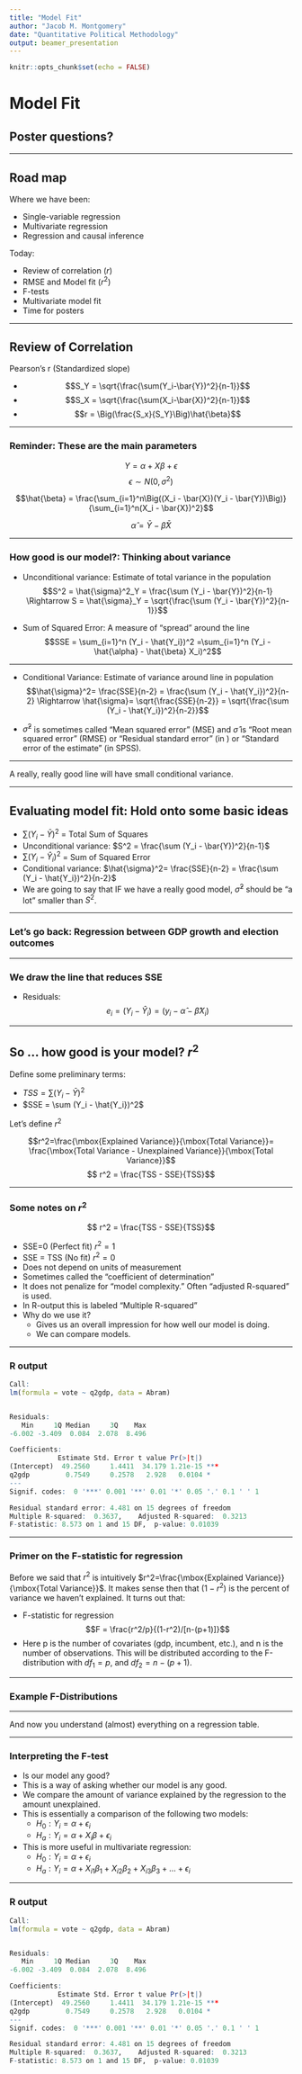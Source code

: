 ```yaml
---
title: "Model Fit"
author: "Jacob M. Montgomery"
date: "Quantitative Political Methodology"
output: beamer_presentation
---
```


```r
knitr::opts_chunk$set(echo = FALSE)
```





# Model Fit

## Poster questions?


-----

## Road map

Where we have been:

- Single-variable regression
- Multivariate regression
- Regression and causal inference

\pause

Today:

- Review of correlation ($r$)
- RMSE and Model fit ($r^2$)
- F-tests
- Multivariate model fit
- Time for posters


----


## Review of Correlation

Pearson's r \pause (Standardized slope)

\pause

- $$S_Y = \sqrt{\frac{\sum(Y_i-\bar{Y})^2}{n-1}}$$ \pause
- $$S_X = \sqrt{\frac{\sum(X_i-\bar{X})^2}{n-1}}$$ \pause
- $$r = \Big(\frac{S_x}{S_Y}\Big)\hat{\beta}$$


----

### Reminder: These are the main parameters

$$Y=\alpha + X\beta + \epsilon$$
$$\epsilon \sim N(0, \sigma^2) $$

\pause

$$\hat{\beta} = \frac{\sum_{i=1}^n\Big((X_i - \bar{X})(Y_i -
  \bar{Y})\Big)}{\sum_{i=1}^n(X_i - \bar{X})^2}$$ 

\pause

$$ \hat{\alpha} = \bar{Y} - \hat{\beta}\bar{X}$$




----

### How good is our model?:  Thinking about variance

- Unconditional variance: Estimate of total variance in the population $$S^2 = \hat{\sigma}^2_Y  =  \frac{\sum (Y_i - \bar{Y})^2}{n-1} \Rightarrow
S = \hat{\sigma}_Y  =  \sqrt{\frac{\sum (Y_i - \bar{Y})^2}{n-1}}$$

\pause

- Sum of Squared Error: A measure of "spread" around the line $$SSE = \sum_{i=1}^n (Y_i - \hat{Y_i})^2 =\sum_{i=1}^n (Y_i - \hat{\alpha} -
\hat{\beta} X_i)^2$$

----

- Conditional Variance: Estimate of variance around line in population $$\hat{\sigma}^2= \frac{SSE}{n-2} = \frac{\sum (Y_i - \hat{Y_i})^2}{n-2} \Rightarrow \hat{\sigma}= \sqrt{\frac{SSE}{n-2}} = \sqrt{\frac{\sum (Y_i - \hat{Y_i})^2}{n-2}}$$

\pause 

- $\hat{\sigma}^2$ is sometimes called "Mean squared error" (MSE) and $\hat{\sigma}$ is "Root mean squared error" (RMSE) or "Residual standard error" (in \texttt{R}) or "Standard error of the estimate" (in SPSS).


----



\begin{center}
\includegraphics [width=4.5in]{./LectureGraphics/CondVar.pdf}
\end{center}

A really, really good line will have small conditional variance.


----


## Evaluating model fit: Hold onto some basic ideas

- $\sum(Y_i- \bar{Y})^2$ \pause = Total Sum of Squares
- Unconditional variance: $S^2  =  \frac{\sum (Y_i - \bar{Y})^2}{n-1}$ \pause
-   $\sum(Y_i- \hat{Y}_i)^2$ \pause = Sum of Squared Error \pause
- Conditional variance: $\hat{\sigma}^2= \frac{SSE}{n-2} = \frac{\sum (Y_i - \hat{Y_i})^2}{n-2}$ \pause
- We are going to say that IF we have a really good model, $\hat{\sigma}^2$ should be "a lot" smaller than $S^2$.


----

### Let's go back: Regression between GDP growth and election outcomes

\begin{center}
\includegraphics[width=3.7in]{./LectureGraphics/gdpelec}
\end{center}


----

### We draw the line that reduces SSE

- Residuals: $$e_i = (Y_i - \hat{Y}_i) = (y_i - \hat{\alpha} - \hat{\beta} X_i)$$

\pause

\begin{center}
\includegraphics[width=4.5in]{./LectureGraphics/Residuals1}
\end{center}


----

## So ... how good is your model? $r^2$

Define some preliminary terms:

- $TSS = \sum (Y_i - \bar{Y})^2$
- $SSE =  \sum (Y_i - \hat{Y_i})^2$

\pause

Let's define $r^2$

$$r^2=\frac{\mbox{Explained Variance}}{\mbox{Total Variance}}= \frac{\mbox{Total Variance - Unexplained Variance}}{\mbox{Total Variance}}$$ \pause
$$ r^2 = \frac{TSS - SSE}{TSS}$$

----

### Some notes on $r^2$

$$ r^2 = \frac{TSS - SSE}{TSS}$$


- SSE=0 (Perfect fit) $r^2 =1$ \pause
- SSE = TSS (No fit) $r^2 = 0$ \pause
- Does not depend on units of measurement \pause
- Sometimes called the "coefficient of determination" \pause
- It does not penalize for "model complexity."  Often "adjusted R-squared" is used. \pause
- In R-output this is labeled "Multiple R-squared" \pause
- Why do we use it?
    - Gives us an overall impression for how well our model is doing.
    - We can \textit{informally} compare models.
    
    
    
----

### R output

\footnotesize
```r
Call:
lm(formula = vote ~ q2gdp, data = Abram)


Residuals:
   Min     1Q Median     3Q    Max 
-6.002 -3.409  0.084  2.078  8.496 

Coefficients:
            Estimate Std. Error t value Pr(>|t|)    
(Intercept)  49.2560     1.4411  34.179 1.21e-15 ***
q2gdp         0.7549     0.2578   2.928   0.0104 *  
---
Signif. codes:  0 '***' 0.001 '**' 0.01 '*' 0.05 '.' 0.1 ' ' 1

Residual standard error: 4.481 on 15 degrees of freedom
Multiple R-squared:  0.3637,	Adjusted R-squared:  0.3213 
F-statistic: 8.573 on 1 and 15 DF,  p-value: 0.01039
```

----

### Primer on the F-statistic for regression

Before we said that $r^2$ is intuitively $r^2=\frac{\mbox{Explained Variance}}{\mbox{Total Variance}}$. \pause It makes sense then that $(1-r^2)$ is the percent of variance we haven't explained.  \pause It turns out that:


- F-statistic for regression $$F = \frac{r^2/p}{(1-r^2)/[n-(p+1)]}$$ \pause 
-  Here p is the number of covariates (gdp, incumbent, etc.), and n is the number of observations.  This will be distributed according to the F-distribution with $df_1 = p$, and $df_2 = n-(p+1)$.


----

### Example F-Distributions

\begin{center}
\includegraphics[width=4.5in]{./LectureGraphics/FDist}
\end{center}


----

And now you understand (almost) everything on a regression table.



\begin{center}
\includegraphics[width=4.5in]{./LectureGraphics/FDist2}
\end{center}


----

### Interpreting the F-test

- Is our model any good? \pause
- This is a \textit{formalized} way of asking whether our model is any good. \pause
- We compare the amount of variance explained by the regression to the amount unexplained. \pause
- This is essentially a comparison of the following two models:
    - $H_0: Y_i = \alpha + \epsilon_i$
    - $H_a: Y_i = \alpha + X_i\beta + \epsilon_i$ \pause
- This is more useful in multivariate regression:
    - $H_0: Y_i = \alpha + \epsilon_i$
    - $H_a: Y_i = \alpha + X_{i1}\beta_1 + X_{i2}\beta_2 + X_{i3}\beta_3 + \ldots + \epsilon_i$


    
----

### R output

\footnotesize
```r
Call:
lm(formula = vote ~ q2gdp, data = Abram)


Residuals:
   Min     1Q Median     3Q    Max 
-6.002 -3.409  0.084  2.078  8.496 

Coefficients:
            Estimate Std. Error t value Pr(>|t|)    
(Intercept)  49.2560     1.4411  34.179 1.21e-15 ***
q2gdp         0.7549     0.2578   2.928   0.0104 *  
---
Signif. codes:  0 '***' 0.001 '**' 0.01 '*' 0.05 '.' 0.1 ' ' 1

Residual standard error: 4.481 on 15 degrees of freedom
Multiple R-squared:  0.3637,	Adjusted R-squared:  0.3213 
F-statistic: 8.573 on 1 and 15 DF,  p-value: 0.01039
```



